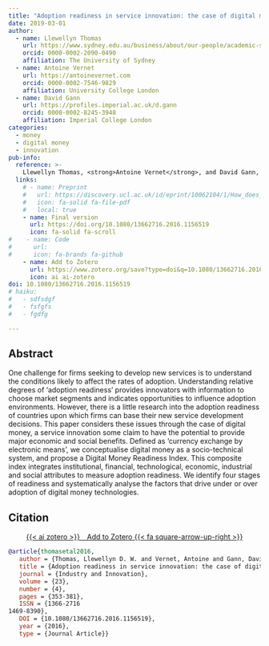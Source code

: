 ```yaml
---
title: "Adoption readiness in service innovation: the case of digital money"
date: 2019-03-01
author:
  - name: Llewellyn Thomas
    url: https://www.sydney.edu.au/business/about/our-people/academic-staff/llewellyn-thomas.html
    orcid: 0000-0002-2090-0490
    affiliation: The University of Sydney
  - name: Antoine Vernet
    url: https://antoinevernet.com
    orcid: 0000-0002-7546-9829
    affiliation: University College London
  - name: David Gann
    url: https://profiles.imperial.ac.uk/d.gann
    orcid: 0000-0002-8245-3948
    affiliation: Imperial College London
categories:
  - money
  - digital money
  - innovation
pub-info:
  reference: >-
    Llewellyn Thomas, <strong>Antoine Vernet</strong>, and David Gann, "Adoption readiness in service innovation: the case of digital money," <em>Industry and Innovation</em> (2016), doi: <a href="https://doi.org/10.1080/13662716.2016.1156519"><code>10.1080/13662716.2016.1156519/</code></a>
  links:
    # - name: Preprint
    #   url: https://discovery.ucl.ac.uk/id/eprint/10062104/1/How_does_energy_matter_Energy_Policy.pdf
    #   icon: fa-solid fa-file-pdf
    #   local: true
    - name: Final version
      url: https://doi.org/10.1080/13662716.2016.1156519
      icon: fa-solid fa-scroll
#    - name: Code
#      url: 
#      icon: fa-brands fa-github
    - name: Add to Zotero
      url: https://www.zotero.org/save?type=doi&q=10.1080/13662716.2016.1156519
      icon: ai ai-zotero
doi: 10.1080/13662716.2016.1156519
# haiku:
#   - sdfsdgf
#   - fsfgfs
#   - fgdfg

---
```




## Abstract

One challenge for firms seeking to develop new services is to understand the conditions likely to affect the rates of adoption. 
Understanding relative degrees of ‘adoption readiness’ provides innovators with information to choose market segments and indicates opportunities to influence adoption environments. 
However, there is a little research into the adoption readiness of countries upon which firms can base their new service development decisions. 
This paper considers these issues through the case of digital money, a service innovation some claim to have the potential to provide major economic and social benefits. 
Defined as ‘currency exchange by electronic means’, we conceptualise digital money as a socio-technical system, and propose a Digital Money Readiness Index. 
This composite index integrates institutional, financial, technological, economic, industrial and social attributes to measure adoption readiness. 
We identify four stages of readiness and systematically analyse the factors that drive under or over adoption of digital money technologies.



## Citation

<p class="buttons" style="text-align:center;">
<a class="btn btn-danger" target="_blank" href="https://www.zotero.org/save?type=doi&q=10.1080/13662716.2016.1156519">{{< ai zotero >}}&emsp;Add to Zotero {{< fa square-arrow-up-right >}}</a>
</p>

```bibtex
@article{thomasetal2016,
   author = {Thomas, Llewellyn D. W. and Vernet, Antoine and Gann, David M.},
   title = {Adoption readiness in service innovation: the case of digital money},
   journal = {Industry and Innovation},
   volume = {23},
   number = {4},
   pages = {353-381},
   ISSN = {1366-2716
1469-8390},
   DOI = {10.1080/13662716.2016.1156519},
   year = {2016},
   type = {Journal Article}}
```

